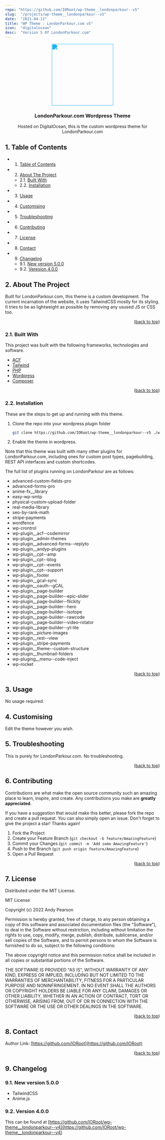 ```yaml
---
repo: "https://github.com/IORoot/wp-theme__londonparkour--v5"
slug:  "/projects/wp-theme__londonparkour--v5"
date:  "2021-04-12"
title: "WP Theme : LondonParkour.com v5"
icon:  "digitalocean"
desc:  "Version 5 Of LondonParkour.com"
---
```



<div id="top"></div>

<div align="center">

<div style="filter: invert(55%) sepia(83%) saturate(823%) hue-rotate(171deg) brightness(105%) contrast(94%);">
<img src="https://cdn.jsdelivr.net/npm/@mdi/svg@6.7.96/svg/diving-scuba-flag.svg" style="width:200px;"/>
</div>

<h3 align="center">LondonParkour.com Wordpress Theme</h3>

<p align="center">
    Hosted on DigitalOcean, this is the custom wordpress theme for LondonParkour.com
</p>    
</div>

##  1. <a name='TableofContents'></a>Table of Contents


* 1. [Table of Contents](#TableofContents)
* 2. [About The Project](#AboutTheProject)
	* 2.1. [Built With](#BuiltWith)
	* 2.2. [Installation](#Installation)
* 3. [Usage](#Usage)
* 4. [ Customising](#Customising)
* 5. [Troubleshooting](#Troubleshooting)
* 6. [Contributing](#Contributing)
* 7. [License](#License)
* 8. [Contact](#Contact)
* 9. [Changelog](#Changelog)
	* 9.1. [New version 5.0.0](#Newversion5.0.0)
	* 9.2. [Veresion 4.0.0](#Veresion4.0.0)


##  2. <a name='AboutTheProject'></a>About The Project

Built for LondonParkour.com, this theme is a custom development. The current incarnation of the website, it uses TailwindCSS mostly for its styling.
It tries to be as lightweight as possible by removing any usused JS or CSS too. 

<p align="right">(<a href="#top">back to top</a>)</p>


###  2.1. <a name='BuiltWith'></a>Built With

This project was built with the following frameworks, technologies and software.

* [ACF](https://www.advancedcustomfields.com/)
* [Tailwind](https://www.tailwindcss.com/)
* [PHP](https://php.net/)
* [Wordpress](https://wordpress.org/)
* [Composer](https://getcomposer.org/)

<p align="right">(<a href="#top">back to top</a>)</p>


###  2.2. <a name='Installation'></a>Installation

These are the steps to get up and running with this theme.

1. Clone the repo into your wordpress plugin folder
    ```sh
    git clone https://github.com/IORoot/wp-theme__londonparkour--v5 ./wp-content/themes/londonparkour
    ```
1. Enable the theme in wordpress.

Note that this theme was built with many other plugins for LondonParkour.com, including ones for custom post types, pagebuilding, REST API interfaces and custom shortcodes.

The full list of plugins running on LondonParkour are as follows:

-  advanced-custom-fields-pro
-  advanced-forms-pro
-  anime-fx__library
-  easy-wp-smtp
-  physical-custom-upload-folder
-  real-media-library
-  seo-by-rank-math
-  stripe-payments
-  wordfence
-  wp-crontrol
-  wp-plugin__acf--codemirror
-  wp-plugin__admin-themes
-  wp-plugin__advanced-forms--replyto
-  wp-plugin__andyp-plugins
-  wp-plugin__cpt--amp
-  wp-plugin__cpt--blog
-  wp-plugin__cpt--events
-  wp-plugin__cpt--support
-  wp-plugin__footer
-  wp-plugin__gcal-sync
-  wp-plugin__oauth--gCAL
-  wp-plugin__page-builder
-  wp-plugin__page-builder--epic-slider
-  wp-plugin__page-builder--flickity
-  wp-plugin__page-builder--hero
-  wp-plugin__page-builder--isotope
-  wp-plugin__page-builder--rawcode
-  wp-plugin__page-builder--video-rotator
-  wp-plugin__page-builder--yt-lite
-  wp-plugin__picture-images
-  wp-plugin__rest--view
-  wp-plugin__stripe-payments
-  wp-plugin__theme--custom-structure
-  wp-plugin__thumbnail-folders
-  wp-pluging__menu--code-inject
-  wp-rocket

<p align="right">(<a href="#top">back to top</a>)</p>



##  3. <a name='Usage'></a>Usage

No usage required.

##  4. <a name='Customising'></a> Customising

Edit the theme however you wish.

##  5. <a name='Troubleshooting'></a>Troubleshooting

This is purely for LondonParkour.com. No troubleshooting.

<p align="right">(<a href="#top">back to top</a>)</p>


##  6. <a name='Contributing'></a>Contributing

Contributions are what make the open source community such an amazing place to learn, inspire, and create. Any contributions you make are **greatly appreciated**.

If you have a suggestion that would make this better, please fork the repo and create a pull request. You can also simply open an issue.
Don't forget to give the project a star! Thanks again!

1. Fork the Project
2. Create your Feature Branch (`git checkout -b feature/AmazingFeature`)
3. Commit your Changes (`git commit -m 'Add some AmazingFeature'`)
4. Push to the Branch (`git push origin feature/AmazingFeature`)
5. Open a Pull Request

<p align="right">(<a href="#top">back to top</a>)</p>



##  7. <a name='License'></a>License

Distributed under the MIT License.

MIT License

Copyright (c) 2022 Andy Pearson

Permission is hereby granted, free of charge, to any person obtaining a copy
of this software and associated documentation files (the "Software"), to deal
in the Software without restriction, including without limitation the rights
to use, copy, modify, merge, publish, distribute, sublicense, and/or sell
copies of the Software, and to permit persons to whom the Software is
furnished to do so, subject to the following conditions:

The above copyright notice and this permission notice shall be included in all
copies or substantial portions of the Software.

THE SOFTWARE IS PROVIDED "AS IS", WITHOUT WARRANTY OF ANY KIND, EXPRESS OR
IMPLIED, INCLUDING BUT NOT LIMITED TO THE WARRANTIES OF MERCHANTABILITY,
FITNESS FOR A PARTICULAR PURPOSE AND NONINFRINGEMENT. IN NO EVENT SHALL THE
AUTHORS OR COPYRIGHT HOLDERS BE LIABLE FOR ANY CLAIM, DAMAGES OR OTHER
LIABILITY, WHETHER IN AN ACTION OF CONTRACT, TORT OR OTHERWISE, ARISING FROM,
OUT OF OR IN CONNECTION WITH THE SOFTWARE OR THE USE OR OTHER DEALINGS IN THE
SOFTWARE.

<p align="right">(<a href="#top">back to top</a>)</p>



##  8. <a name='Contact'></a>Contact

Author Link: [https://github.com/IORoot](https://github.com/IORoot)

<p align="right">(<a href="#top">back to top</a>)</p>

##  9. <a name='Changelog'></a>Changelog

###  9.1. <a name='Newversion5.0.0'></a>New version 5.0.0

- TailwindCSS
- Anime.js

###  9.2. <a name='Version4.0.0'></a>Version 4.0.0

This can be found at [https://github.com/IORoot/wp-theme__londonparkour--v4](https://github.com/IORoot/wp-theme__londonparkour--v4)